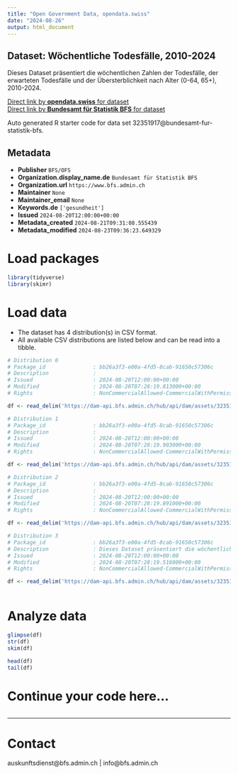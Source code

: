 ```yaml
---
title: "Open Government Data, opendata.swiss"
date: "2024-08-26"
output: html_document
---
```


## Dataset: Wöchentliche Todesfälle, 2010-2024

Dieses Dataset präsentiert die wöchentlichen Zahlen der Todesfälle, der erwarteten Todesfälle und der Übersterblichkeit nach Alter (0-64, 65+), 2010-2024.

[Direct link by **opendata.swiss** for dataset](https://opendata.swiss/de/dataset/wochentliche-todesfalle-2010-20241)<br>
[Direct link by **Bundesamt für Statistik BFS** for dataset](https://www.bfs.admin.ch/asset/de/ts-d-14.03.04.03-wr)

Auto generated R starter code for data set 32351917@bundesamt-fur-statistik-bfs.

## Metadata

- **Publisher** `BFS/OFS`
- **Organization.display_name.de** `Bundesamt für Statistik BFS`
- **Organization.url** `https://www.bfs.admin.ch`
- **Maintainer** `None`
- **Maintainer_email** `None`
- **Keywords.de** `['gesundheit']`
- **Issued** `2024-08-20T12:00:00+00:00`
- **Metadata_created** `2024-08-21T09:31:08.555439`
- **Metadata_modified** `2024-08-23T09:36:23.649329`


# Load packages

```r

library(tidyverse)
library(skimr)

```

# Load data

-   The dataset has 4 distribution(s) in CSV format.
-   All available CSV distributions are listed below and can be read into a tibble.

```r

# Distribution 0
# Package_id               : bb26a3f3-e00a-4fd5-8cab-91650c57306c
# Description              : 
# Issued                   : 2024-08-20T12:00:00+00:00
# Modified                 : 2024-08-20T07:28:19.813000+00:00
# Rights                   : NonCommercialAllowed-CommercialWithPermission-ReferenceRequired

df <- read_delim('https://dam-api.bfs.admin.ch/hub/api/dam/assets/32351941/master')

# Distribution 1
# Package_id               : bb26a3f3-e00a-4fd5-8cab-91650c57306c
# Description              : 
# Issued                   : 2024-08-20T12:00:00+00:00
# Modified                 : 2024-08-20T07:28:19.903000+00:00
# Rights                   : NonCommercialAllowed-CommercialWithPermission-ReferenceRequired

df <- read_delim('https://dam-api.bfs.admin.ch/hub/api/dam/assets/32351936/master')

# Distribution 2
# Package_id               : bb26a3f3-e00a-4fd5-8cab-91650c57306c
# Description              : 
# Issued                   : 2024-08-20T12:00:00+00:00
# Modified                 : 2024-08-20T07:28:19.891000+00:00
# Rights                   : NonCommercialAllowed-CommercialWithPermission-ReferenceRequired

df <- read_delim('https://dam-api.bfs.admin.ch/hub/api/dam/assets/32351932/master')

# Distribution 3
# Package_id               : bb26a3f3-e00a-4fd5-8cab-91650c57306c
# Description              : Dieses Dataset präsentiert die wöchentlichen Zahlen der Todesfälle, der erwarteten Todesfälle und der Übersterblichkeit nach Alter (0-64, 65+), 2010-2024.
# Issued                   : 2024-08-20T12:00:00+00:00
# Modified                 : 2024-08-20T07:28:19.516000+00:00
# Rights                   : NonCommercialAllowed-CommercialWithPermission-ReferenceRequired

df <- read_delim('https://dam-api.bfs.admin.ch/hub/api/dam/assets/32351929/master')



```

# Analyze data

```r

glimpse(df)
str(df)
skim(df)

head(df)
tail(df)

```

# Continue your code here...

```r

```

------------------------------------------------------------------------

# Contact

auskunftsdienst@bfs.admin.ch | info@bfs.admin.ch
